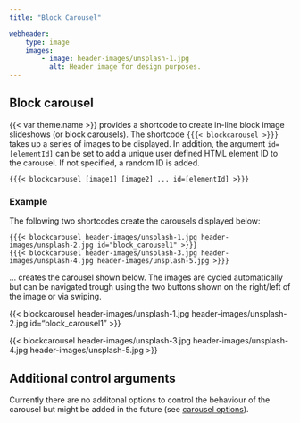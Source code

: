 ```yaml
---
title: "Block Carousel"

webheader:
    type: image
    images:
        - image: header-images/unsplash-1.jpg
          alt: Header image for design purposes.
---
```



## Block carousel

{{< var theme.name >}}  provides a shortcode to create in-line block image
slideshows (or block carousels). The shortcode `{{{< blockcarousel >}}}`
takes up a series of images to be displayed. In addition, the
argument `id=[elementId]` can be set to add a unique user defined HTML element ID to
the carousel. If not specified, a random ID is added.

```
{{{< blockcarousel [image1] [image2] ... id=[elementId] >}}}
```

### Example

The following two shortcodes create the carousels
displayed below:

```
{{{< blockcarousel header-images/unsplash-1.jpg header-images/unsplash-2.jpg id="block_carousel1" >}}}
{{{< blockcarousel header-images/unsplash-3.jpg header-images/unsplash-4.jpg header-images/unsplash-5.jpg >}}}
```

... creates the carousel shown below. The images are cycled automatically but can
be navigated trough using the two buttons shown on the right/left of the image
or via swiping.

{{< blockcarousel header-images/unsplash-1.jpg header-images/unsplash-2.jpg id="block_carousel1" >}}

{{< blockcarousel header-images/unsplash-3.jpg header-images/unsplash-4.jpg header-images/unsplash-5.jpg >}}


::: {.callout-caution .simple}
# Additional control arguments
Currently there are no additonal options to control the behaviour
of the carousel but might be added in the future
(see [carousel options][bs5-carousel-options]).
:::

[bs5-carousel]: https://getbootstrap.com/docs/5.0/components/carousel
[bs5-carousel-options]: https://getbootstrap.com/docs/5.0/components/carousel/#options
